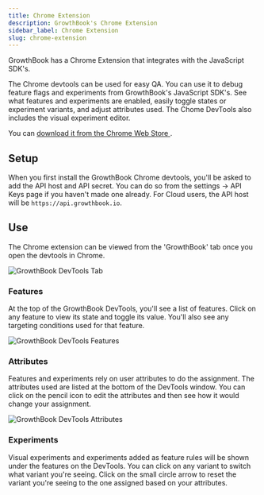 ```yaml
---
title: Chrome Extension
description: GrowthBook's Chrome Extension
sidebar_label: Chrome Extension
slug: chrome-extension
---
```



GrowthBook has a Chrome Extension that integrates with the JavaScript SDK's.

The Chrome devtools can be used for easy QA. You can use it to debug feature flags and experiments from GrowthBook's JavaScript SDK's. See what features and experiments are enabled, easily toggle states or experiment variants, and adjust attributes used. The Chome DevTools also includes the visual experiment editor.

You can [download it from the Chrome Web Store <ExternalLink />](https://chrome.google.com/webstore/detail/growthbook-devtools/opemhndcehfgipokneipaafbglcecjia).

## Setup

When you first install the GrowthBook Chrome devtools, you'll be asked to add the API host and API secret. You can do
so from the settings -> API Keys page if you haven't made one already. For Cloud users, the API host will be
`https://api.growthbook.io`.

## Use

The Chrome extension can be viewed from the 'GrowthBook' tab once you open the devtools in Chrome.

![GrowthBook DevTools Tab](/images/chrome-devtools-tab.png)

### Features

At the top of the GrowthBook DevTools, you'll see a list of features. Click on any feature to view its state and toggle
its value. You'll also see any targeting conditions used for that feature.

![GrowthBook DevTools Features](/images/chrome-devtools-features.png)

### Attributes

Features and experiments rely on user attributes to do the assignment. The attributes used are listed at the bottom of
the DevTools window. You can click on the pencil icon to edit the attributes and then see how it would change your
assignment.

![GrowthBook DevTools Attributes](/images/chrome-devtools-attributes.png)

### Experiments

Visual experiments and experiments added as feature rules will be shown under the features on the DevTools. You can
click on any variant to switch what variant you're seeing. Click on the small circle arrow to reset the variant you're
seeing to the one assigned based on your attributes.
